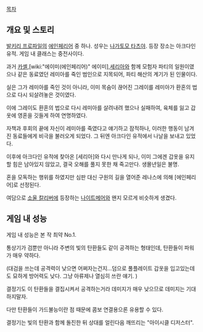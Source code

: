 [[목차]]

== 개요 및 스토리 ==
[[발키리 프로파일]]의 [[에인페리어]] 중 하나. 성우는 [[나가토모 타츠야]]. 
등장 장소는 아크다인 유적. 게임 내 클래스는 중전사이다.

과거 [[카셸]],[wiki:"에이미(에인페리어)" 에이미],[[세리아]]와 함께 모험자 파티의 일원이였으나 같은 동료였던 레미아를 죽인 범인으로 지목되어, 파티 해산의 계기가 된 인물이다.

실은 그가 레미아를 죽인 것이 아니라, 이미 목숨이 끊어진 그레이를 레미아가 환혼의 법으로 다시 되살려놓은 것이였다.

이에 그레이도 환혼의 법으로 다시 레미아를 살려내려 했으나 실패하여, 육체를 잃고 갑옷에 영혼을 깃들게 하여 연명하였다.

자책과 후회의 끝에 자신이 레미아를 죽였다고 얘기하고 잠적하나, 이러한 행동이 남겨진 동료들에게 비극을 불러오게 되었다. 그 뒤엔 아크다인 유적에서 나날을 보내고 있었다.

이후에 아크다인 유적에 찾아온 [세리아]와 다시 만나게 되나, 이미 그에겐 갑옷을 유지할 힘은 남아있지 않았고, 결국 오해를 풀지 못한 채 죽고만다. 생몰년일은 불명.

혼을 모독하는 행위를 하였지만 심판 대신 구원의 길을 열어준 레나스에 의해 [에인페리어]로 선정된다.

여담으로 [[소울 칼리버]]에 등장하는 [[나이트메어]]와 왠지 모르게 비슷하게 생겼다.

== 게임 내 성능 ==
게임 내 성능은 본 작 최약 No.1. 

통상기가 검뿐만 아니라 주변의 빛의 탄환들도 같이 공격하는 형태인데, 탄환들이 파워가 매우 약하다. 

(대검을 쓰는데 공격력이 낮으면 어쩌자는건지...덤으로 풀플레이트 갑옷을 입고있는데도 묘하게 방어력도 낮다.
그냥 아류제나 열심히 쓰란 얘기. )

결정기도 이 탄환들을 결집시켜서 공격하는거라 데미지가 매우 낮으므로 데미지는 기대하지말자. 

다만 탄환들이 가드불능이란 점 때문에 콤보 연결용으론 유용할 수 있다. 

결정기는 빛의 탄환과 함께 돌진한 뒤 상대를 얼린다음 깨뜨리는 "아이시클 디저스터".
